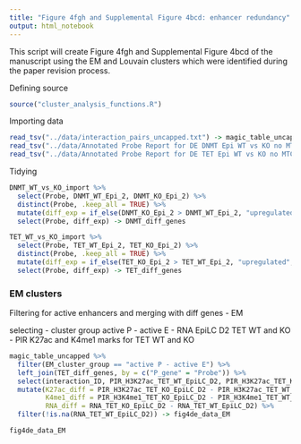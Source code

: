 ```yaml
---
title: "Figure 4fgh and Supplemental Figure 4bcd: enhancer redundancy"
output: html_notebook
---
```


This script will create Figure 4fgh and Supplemental Figure 4bcd of the manuscript using the EM and Louvain clusters which were identified during the paper revision process.

Defining source

```r
source("cluster_analysis_functions.R")
```
Importing data

```r
read_tsv("../data/interaction_pairs_uncapped.txt") -> magic_table_uncapped
read_tsv("../data/Annotated Probe Report for DE DNMT Epi WT vs KO no MTC.txt") -> DNMT_WT_vs_KO_import
read_tsv("../data/Annotated Probe Report for DE TET Epi WT vs KO no MTC.txt") -> TET_WT_vs_KO_import
```
Tidying

```r
DNMT_WT_vs_KO_import %>% 
  select(Probe, DNMT_WT_Epi_2, DNMT_KO_Epi_2) %>% 
  distinct(Probe, .keep_all = TRUE) %>% 
  mutate(diff_exp = if_else(DNMT_KO_Epi_2 > DNMT_WT_Epi_2, "upregulated", "downregulated")) %>% 
  select(Probe, diff_exp) -> DNMT_diff_genes

TET_WT_vs_KO_import %>% 
  select(Probe, TET_WT_Epi_2, TET_KO_Epi_2) %>% 
  distinct(Probe, .keep_all = TRUE) %>% 
  mutate(diff_exp = if_else(TET_KO_Epi_2 > TET_WT_Epi_2, "upregulated", "downregulated")) %>% 
  select(Probe, diff_exp) -> TET_diff_genes
```


### EM clusters

Filtering for active enhancers and merging with diff genes - EM

selecting
- cluster group active P - active E
- RNA EpiLC D2 TET WT and KO
- PIR K27ac and K4me1 marks for TET WT and KO

```r
magic_table_uncapped %>% 
  filter(EM_cluster_group == "active P - active E") %>% 
  left_join(TET_diff_genes, by = c("P_gene" = "Probe")) %>% 
  select(interaction_ID, PIR_H3K27ac_TET_WT_EpiLC_D2, PIR_H3K27ac_TET_KO_EpiLC_D2, PIR_H3K4me1_TET_WT_EpiLC_D2, PIR_H3K4me1_TET_KO_EpiLC_D2, RNA_TET_WT_EpiLC_D2, RNA_TET_KO_EpiLC_D2, diff_exp) %>% 
  mutate(K27ac_diff = PIR_H3K27ac_TET_KO_EpiLC_D2 - PIR_H3K27ac_TET_WT_EpiLC_D2,
         K4me1_diff = PIR_H3K4me1_TET_KO_EpiLC_D2 - PIR_H3K4me1_TET_WT_EpiLC_D2,
         RNA_diff = RNA_TET_KO_EpiLC_D2 - RNA_TET_WT_EpiLC_D2) %>% 
  filter(!is.na(RNA_TET_WT_EpiLC_D2)) -> fig4de_data_EM

fig4de_data_EM
```




